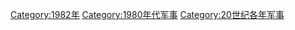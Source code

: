 {{portal|軍事}}
{{Commonscat|1982 in military history}}
{{Year by category
|m=1
|c=9
|d=8
|y=2
|cat=军事
|sortkey=军事
|parent=20世纪各年军事
|subcat=1980年代军事
}}

[[Category:1982年|Category:1982年]]
[[Category:1980年代军事|Category:1980年代军事]]
[[Category:20世纪各年军事|Category:20世纪各年军事]]